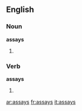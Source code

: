 ==English==

===Noun===
'''assays'''

# {{plural of|[[assay]]}}

===Verb===
'''assays'''

# {{third person singular of|[[assay]]}}

[[ar:assays]]
[[fr:assays]]
[[it:assays]]